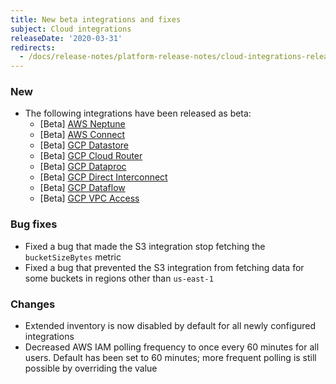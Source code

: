 ```yaml
---
title: New beta integrations and fixes
subject: Cloud integrations
releaseDate: '2020-03-31'
redirects:
  - /docs/release-notes/platform-release-notes/cloud-integrations-release-notes/2020-03-31-integrations-new-beta-integrations-fixes
---
```


### New

* The following integrations have been released as beta:
  * \[Beta] [AWS Neptune](/docs/integrations/amazon-integrations/aws-integrations-list/aws-neptune-monitoring-integration)
  * \[Beta] [AWS Connect](/docs/integrations/amazon-integrations/aws-integrations-list/aws-connect-monitoring-integration)
  * \[Beta] [GCP Datastore](/docs/integrations/google-cloud-platform-integrations/gcp-integrations-list/google-datastore-monitoring-integration)
  * \[Beta] [GCP Cloud Router](/docs/integrations/google-cloud-platform-integrations/gcp-integrations-list/google-cloud-router-monitoring-integration)
  * \[Beta] [GCP Dataproc](/docs/integrations/google-cloud-platform-integrations/gcp-integrations-list/google-cloud-dataproc-monitoring-integration)
  * \[Beta] [GCP Direct Interconnect](/docs/integrations/google-cloud-platform-integrations/gcp-integrations-list/google-direct-interconnect-monitoring-integration)
  * \[Beta] [GCP Dataflow](/docs/integrations/google-cloud-platform-integrations/gcp-integrations-list/google-cloud-dataflow-monitoring-integration)
  * \[Beta] [GCP VPC Access](/docs/integrations/google-cloud-platform-integrations/gcp-integrations-list/google-serverless-vpc-access-monitoring-integration)

### Bug fixes

* Fixed a bug that made the S3 integration stop fetching the `bucketSizeBytes` metric
* Fixed a bug that prevented the S3 integration from fetching data for some buckets in regions other than `us-east-1`

### Changes

* Extended inventory is now disabled by default for all newly configured integrations
* Decreased AWS IAM polling frequency to once every 60 minutes for all users. Default has been set to 60 minutes; more frequent polling is still possible by overriding the value
